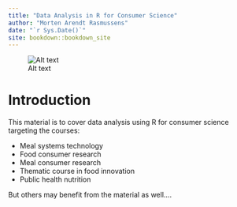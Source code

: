```yaml
--- 
title: "Data Analysis in R for Consumer Science"
author: "Morten Arendt Rasmussens"
date: "`r Sys.Date()`"
site: bookdown::bookdown_site
---
```


![Alt text](init_frontpage.jpg)
    
# Introduction

This material is to cover data analysis using R for consumer science targeting the courses: 

* Meal systems technology 
* Food consumer research 
* Meal consumer research 
* Thematic course in food innovation
* Public health nutrition

But others may benefit from the material as well....


